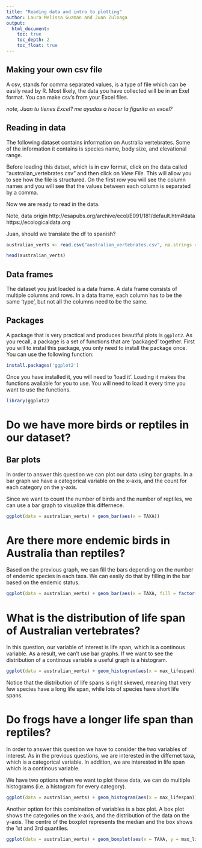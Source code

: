 ```yaml
---
title: "Reading data and intro to plotting"
author: Laura Melissa Guzman and Juan Zuloaga
output:
  html_document:
    toc: true
    toc_depth: 2
    toc_float: true
---
```


## Making your own csv file

A csv, stands for comma separated values, is a type of file which can be easily read by R. Most likely, the data you have collected will be in an Exel format. You can make csv's from your Excel files. 

*note, Juan tu tienes Excel? me ayudas a hacer la figurita en excel?*


## Reading in data

The following dataset contains information on Australia vertebrates. Some of the information it contains is species name, body size, and elevational range.

Before loading this datset, which is in csv format, click on the data called  "australian_vertebrates.csv" and then click on *View File*. This will allow you to see how the file is structured. On the first row you will see the column names and you will see that the values between each column is separated by a comma. 

Now we are ready to read in the data. 

Note, data origin http://esapubs.org/archive/ecol/E091/181/default.htm#data
https://ecologicaldata.org


Juan, should we translate the df to spanish?
```r
australian_verts <- read.csv("australian_vertebrates.csv", na.strings = ".")

head(australian_verts)

```

## Data frames

The dataset you just loaded is a data frame. A data frame consists of multiple columns and rows. In a data frame, each column has to be the same 'type', but not all the columns need to be the same. 

## Packages

A package that is very practical and produces beautiful plots is `ggplot2`. As you recall, a package is a set of functions that are 'packaged' together. First you will to instal this package, you only need to install the package once. You can use the following function:

```r
install.packages('ggplot2')
```

Once you have installed it, you will need to 'load it'. Loading it makes the functions available for you to use. You will need to load it every time you want to use the functions. 

```r
library(ggplot2)
```

# Do we have more birds or reptiles in our dataset?

## Bar plots

In order to answer this question we can plot our data using bar graphs. In a bar graph we have a categorical variable on the x-axis, and the count for each category on the y-axis.

Since we want to count the number of birds and the number of reptiles, we can use a bar graph to visualize this differnece.

```r
ggplot(data = australian_verts) + geom_bar(aes(x = TAXA))
```


# Are there more endemic birds in Australia than reptiles?

Based on the previous graph, we can fill the bars depending on the number of endemic species in each taxa. We can easily do that by filling in the bar based on the endemic status.

```r
ggplot(data = australian_verts) + geom_bar(aes(x = TAXA, fill = factor(endemic)))
```

# What is the distribution of life span of Australian vertebrates?

In this question, our variable of interest is life span, which is a continous variable. As a result, we can't use bar graphs. If we want to see the distribution of a continous variable a useful graph is a histogram.

```r
ggplot(data = australian_verts) + geom_histogram(aes(x = max_lifespan))
```

Notice that the distribution of life spans is right skewed, meaning that very few species have a long life span, while lots of species have short life spans.

# Do frogs have a longer life span than reptiles?

In order to answer this question we have to consider the two variables of interest. As in the previous questions, we are interested in the differnet taxa, which is a categorical variable. In addition, we are interested in life span which is a continous variable.

We have two options when we want to plot these data, we can do multiple histograms (i.e. a histogram for every category).

```r
ggplot(data = australian_verts) + geom_histogram(aes(x = max_lifespan)) + facet_wrap(~TAXA, ncol =1)
```

Another option for this combination of variables is a box plot. A box plot shows the categories on the x-axis, and the distribution of the data on the y-axis. The centre of the boxplot represents the median and the box shows the 1st and 3rd quantiles.

```r
ggplot(data = australian_verts) + geom_boxplot(aes(x = TAXA, y = max_lifespan)) 
```
